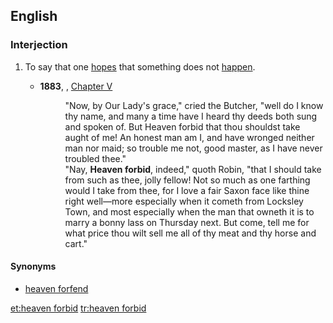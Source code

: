 ==English==

===Interjection===
{{en-interj|head=[[heaven]] [[forbid]]}}

# {{context|idiomatic|lang=en}} To say that one [[hopes]] that something does not [[happen]].
#* '''1883''', {{w|Howard Pyle}}, ''{{w|The Merry Adventures of Robin Hood}}'' [[s:The Merry Adventures of Robin Hood/Chapter V|Chapter V]]
#*:"Now, by Our Lady's grace," cried the Butcher, "well do I know thy name, and many a time have I heard thy deeds both sung and spoken of. But Heaven forbid that thou shouldst take aught of me! An honest man am I, and have wronged neither man nor maid; so trouble me not, good master, as I have never troubled thee."
#*:"Nay, '''Heaven forbid''', indeed," quoth Robin, "that I should take from such as thee, jolly fellow! Not so much as one farthing would I take from thee, for I love a fair Saxon face like thine right well—more especially when it cometh from Locksley Town, and most especially when the man that owneth it is to marry a bonny lass on Thursday next. But come, tell me for what price thou wilt sell me all of thy meat and thy horse and cart."

====Synonyms====
* [[heaven forfend]]

[[et:heaven forbid]]
[[tr:heaven forbid]]